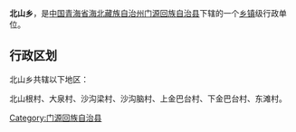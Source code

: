 {{中国乡级行政区
| 行政区全称 = 北山乡
| 景观照片文件名 =
| 景观照片描述 =
| 汉语拼音 =
| 通用拼音 =
| 注音符號 =
| 其它标音类型1 =
| 其它标音1 =
| 其它标音类型2 =
| 其它标音2 =
| 其它语言类型1 =
| 其它语言地名1 =
| 其它语言类型2 =
| 其它语言地名2 =
| 上级行政区 = [[青海省|青海省]][[海北藏族自治州|海北藏族自治州]][[门源回族自治县|门源回族自治县]]
| 行政区类别 = [[乡|乡]]
| 行政区划代码 =
| 地理坐标 =
| 总面积 =
| 户籍人口 =
| 户籍人口年份 =
| 常住人口 =
| 常住人口年份 =
| 人口密度 =
| 行政区划 =
| 官方网站 =
| 政府驻地 =
| 邮政编码 =
| 毗邻行政区 =
| 位置图文件名 =
| 位置图描述 =
}}
'''北山乡'''，是[[中华人民共和国|中国]][[青海省|青海省]][[海北藏族自治州|海北藏族自治州]][[门源回族自治县|门源回族自治县]]下辖的一个[[乡镇|乡镇]]级行政单位。

== 行政区划 ==
北山乡共辖以下地区：

北山根村、大泉村、沙沟梁村、沙沟脑村、上金巴台村、下金巴台村、东滩村。

{{青海小作品}}
{{门源回族自治县行政区划}}

[[Category:门源回族自治县|Category:门源回族自治县]]